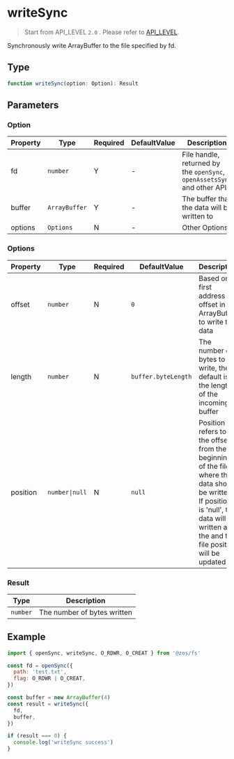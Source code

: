 # writeSync

> Start from API_LEVEL `2.0` . Please refer to [API_LEVEL](../../../../guides/framework/device/compatibility.md).

Synchronously write ArrayBuffer to the file specified by fd.

## Type

```ts
function writeSync(option: Option): Result
```

## Parameters

### Option

| Property | Type                     | Required | DefaultValue | Description                                                              | API_LEVEL |
| -------- | ------------------------ | -------- | ------------ | ------------------------------------------------------------------------ | --------- |
| fd       | <code>number</code>      | Y        | -            | File handle, returned by the `openSync`, `openAssetsSync` and other APIs | 2.0       |
| buffer   | <code>ArrayBuffer</code> | Y        | -            | The buffer that the data will be written to                              | 2.0       |
| options  | <code>Options</code>     | N        | -            | Other Options                                                            | 2.0       |

### Options

| Property | Type                          | Required | DefaultValue                   | Description                                                                                                                                                                                  | API_LEVEL |
| -------- | ----------------------------- | -------- | ------------------------------ | -------------------------------------------------------------------------------------------------------------------------------------------------------------------------------------------- | --------- |
| offset   | <code>number</code>           | N        | <code>0</code>                 | Based on first address offset in ArrayBuffer to write the data                                                                                                                               | 2.0       |
| length   | <code>number</code>           | N        | <code>buffer.byteLength</code> | The number of bytes to write, the default is the length of the incoming buffer                                                                                                               | 2.0       |
| position | <code>number&#124;null</code> | N        | <code>null</code>              | Position refers to the offset from the beginning of the file where this data should be written. If position is 'null', the data will be written at the and the file position will be updated | 2.0       |

### Result

| Type                | Description                 |
| ------------------- | --------------------------- |
| <code>number</code> | The number of bytes written |

## Example

```js
import { openSync, writeSync, O_RDWR, O_CREAT } from '@zos/fs'

const fd = openSync({
  path: 'test.txt',
  flag: O_RDWR | O_CREAT,
})

const buffer = new ArrayBuffer(4)
const result = writeSync({
  fd,
  buffer,
})

if (result === 0) {
  console.log('writeSync success')
}
```
